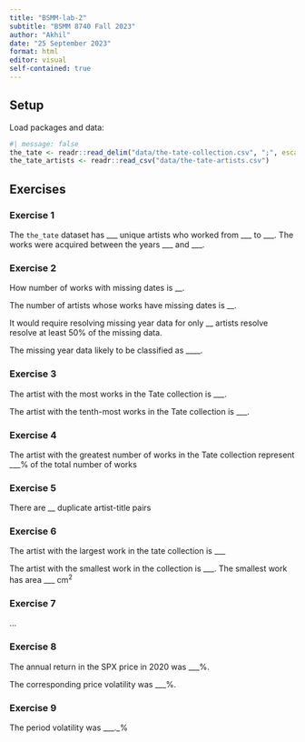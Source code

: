 ```yaml
---
title: "BSMM-lab-2"
subtitle: "BSMM 8740 Fall 2023"
author: "Akhil"
date: "25 September 2023"
format: html
editor: visual
self-contained: true
---
```


## Setup

Load packages and data:

```r
#| message: false
the_tate <- readr::read_delim("data/the-tate-collection.csv", ";", escape_double = FALSE, trim_ws = TRUE)
the_tate_artists <- readr::read_csv("data/the-tate-artists.csv")
```

## Exercises

### Exercise 1

The `the_tate` dataset has \_\_\_ unique artists who worked from \_\_\_ to \_\_\_. The works were acquired between the years \_\_\_ and \_\_\_.

### Exercise 2

How number of works with missing dates is \_\_.

The number of artists whose works have missing dates is \_\_.

It would require resolving missing year data for only \_\_ artists resolve resolve at least 50% of the missing data.

The missing year data likely to be classified as \_\_\_\_.

### Exercise 3

The artist with the most works in the Tate collection is \_\_\_.

The artist with the tenth-most works in the Tate collection is \_\_\_.

### Exercise 4

The artist with the greatest number of works in the Tate collection represent \_\_\_% of the total number of works

### Exercise 5

There are \_\_ duplicate artist-title pairs

### Exercise 6

The artist with the largest work in the tate collection is \_\_\_

The artist with the smallest work in the collection is \_\_\_. The smallest work has area \_\_\_ $\text{cm}^2$

### Exercise 7

...

### Exercise 8

The annual return in the SPX price in 2020 was \_\_\_%.

The corresponding price volatility was \_\_\_%.

### Exercise 9

The period volatility was \_\_\_.\_%

### 
